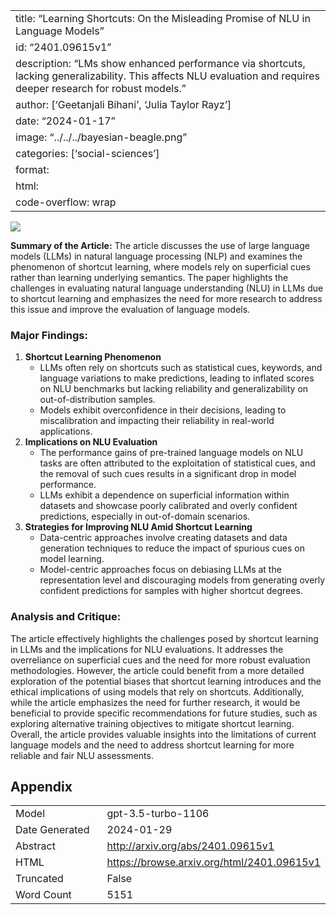 
---
title: "Learning Shortcuts: On the Misleading Promise of NLU in Language Models"
id: "2401.09615v1"
description: "LMs show enhanced performance via shortcuts, lacking generalizability. This affects NLU evaluation and requires deeper research for robust models."
author: ['Geetanjali Bihani', 'Julia Taylor Rayz']
date: "2024-01-17"
image: "../../../bayesian-beagle.png"
categories: ['social-sciences']
format:
  html:
    code-overflow: wrap
---

![](None)

**Summary of the Article:**
The article discusses the use of large language models (LLMs) in natural language processing (NLP) and examines the phenomenon of shortcut learning, where models rely on superficial cues rather than learning underlying semantics. The paper highlights the challenges in evaluating natural language understanding (NLU) in LLMs due to shortcut learning and emphasizes the need for more research to address this issue and improve the evaluation of language models.

### Major Findings:
1. **Shortcut Learning Phenomenon**
   - LLMs often rely on shortcuts such as statistical cues, keywords, and language variations to make predictions, leading to inflated scores on NLU benchmarks but lacking reliability and generalizability on out-of-distribution samples.
   - Models exhibit overconfidence in their decisions, leading to miscalibration and impacting their reliability in real-world applications.

2. **Implications on NLU Evaluation**
   - The performance gains of pre-trained language models on NLU tasks are often attributed to the exploitation of statistical cues, and the removal of such cues results in a significant drop in model performance.
   - LLMs exhibit a dependence on superficial information within datasets and showcase poorly calibrated and overly confident predictions, especially in out-of-domain scenarios.

3. **Strategies for Improving NLU Amid Shortcut Learning**
   - Data-centric approaches involve creating datasets and data generation techniques to reduce the impact of spurious cues on model learning.
   - Model-centric approaches focus on debiasing LLMs at the representation level and discouraging models from generating overly confident predictions for samples with higher shortcut degrees.

### Analysis and Critique:
The article effectively highlights the challenges posed by shortcut learning in LLMs and the implications for NLU evaluations. It addresses the overreliance on superficial cues and the need for more robust evaluation methodologies. However, the article could benefit from a more detailed exploration of the potential biases that shortcut learning introduces and the ethical implications of using models that rely on shortcuts. Additionally, while the article emphasizes the need for further research, it would be beneficial to provide specific recommendations for future studies, such as exploring alternative training objectives to mitigate shortcut learning. Overall, the article provides valuable insights into the limitations of current language models and the need to address shortcut learning for more reliable and fair NLU assessments.

## Appendix

|          |          |
|----------|----------|
| Model     | gpt-3.5-turbo-1106       |
| Date Generated     | 2024-01-29       |
| Abstract | [http://arxiv.org/abs/2401.09615v1](http://arxiv.org/abs/2401.09615v1)        |
| HTML     | [https://browse.arxiv.org/html/2401.09615v1](https://browse.arxiv.org/html/2401.09615v1)       |
| Truncated       | False       |
| Word Count       | 5151       |